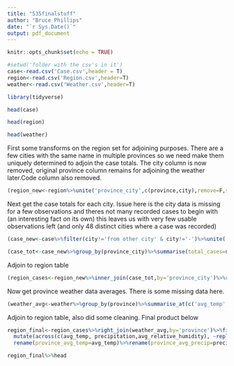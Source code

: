 ---
title: "535finalstuff"
author: "Bruce Phillips"
date: "`r Sys.Date()`"
output: pdf_document
---

```{r setup, include=FALSE}
knitr::opts_chunk$set(echo = TRUE)
```

```{r}
#setwd('folder with the csv's in it')
case<-read.csv('Case.csv',header = T)
region<-read.csv('Region.csv',header=T)
weather<-read.csv('Weather.csv',header=T)
```

```{r}
library(tidyverse)
```

```{r}
head(case)
```
```{r}
head(region)
```

```{r}
head(weather)
```




First some transforms on the region set for adjoining purposes. There are a few cities with the same name in multiple provinces so we need make them uniquely determined to adjoin the case totals. The city column is now removed, original province column remains for adjoining the weather later.Code column also removed.

```{r}
(region_new<-region%>%unite('province_city',c(province,city),remove=F,sep = '_')%>%select(-c('code','city')))
```

Next get the case totals for each city. Issue here is the city data is missing for a few observations and theres not many recorded cases to begin with (an interesting fact on its own) this leaves us with very few usable observations left (and only 48 distinct cities where a case was recorded)

```{r}
(case_new<-case%>%filter(city!='from other city' & city!='-')%>%unite('province_city',c(province,city),remove=T,sep = '_'))
```

```{r}
(case_tot<-case_new%>%group_by(province_city)%>%summarise(total_cases=n()))
```

Adjoin to region table
```{r}
(region_cases<-region_new%>%inner_join(case_tot,by='province_city')%>%relocate(total_cases,.after=province_city))
```

Now get province weather data averages. There is some missing data here.
```{r}
(weather_avg<-weather%>%group_by(province)%>%summarise_at(c('avg_temp','precipitation','avg_relative_humidity'),mean))
```

Adjoin to region table, also did some cleaning. Final product below
```{r}
region_final<-region_cases%>%right_join(weather_avg,by='province')%>%filter(is.na(province_city)==F)%>%
  mutate(across(c(avg_temp, precipitation,avg_relative_humidity), ~replace_na(., mean(., na.rm=TRUE))))%>%
  rename(province_avg_temp=avg_temp)%>%rename(province_avg_precip=precipitation)%>%rename(province_avg_rel_hum=avg_relative_humidity)
```

```{r}
region_final%>%head
```

